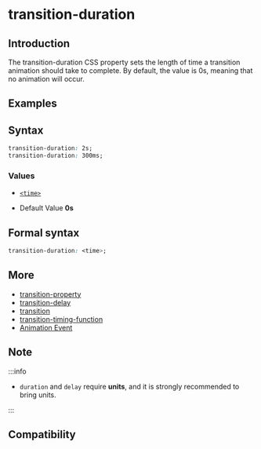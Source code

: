 
# transition-duration

## Introduction

The transition-duration CSS property sets the length of time a transition animation should take to complete. By default, the value is 0s, meaning that no animation will occur.

## Examples

<Go
  example="css-api"
  img="https://lf-lynx.tiktok-cdns.com/obj/lynx-artifacts-oss-sg/lynx-website/assets/doc/css/transition-duration.gif"
  defaultEntryFile="dist/transition-duration.lynx.bundle"
  defaultFile="src/transition-duration/App.tsx"
  entry="src/transition-duration"
/>

## Syntax

```css
transition-duration: 2s;
transition-duration: 300ms;
```

### Values

- [`<time>`](/api/css/data-type/time.mdx)

- Default Value
  **0s**

## Formal syntax

```css
transition-duration: <time>;
```

## More

- [transition-property](./transition-property.mdx)
- [transition-delay](./transition-delay.mdx)
- [transition](./transition.mdx)
- [transition-timing-function](./transition-timing-function.mdx)
- [Animation Event](../../lynx-api/event/animation-event.mdx)

## Note

:::info

- `duration` and `delay` require **units**, and it is strongly recommended to bring units.

:::

## Compatibility


<LegacyCompatTable metadata="css/properties/transition-duration" />
